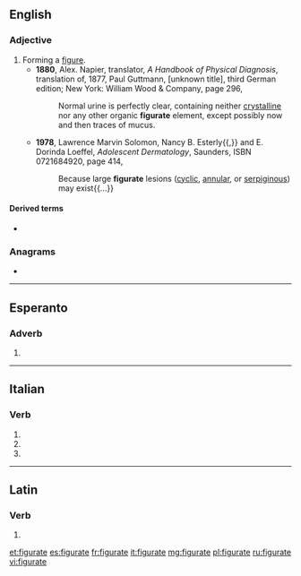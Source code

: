 ==English==

===Adjective===
{{en-adj|-}}

# Forming a [[figure]].
#* '''1880''', Alex. Napier, translator, ''A Handbook of Physical Diagnosis'', translation of, 1877, Paul Guttmann, [unknown title], third German edition; New York: William Wood & Company, page 296,
#*: Normal urine is perfectly clear, containing neither [[crystalline]] nor any other organic '''figurate''' element, except possibly now and then traces of mucus.
#* '''1978''', Lawrence Marvin Solomon, Nancy B. Esterly{{,}} and E. Dorinda Loeffel, ''Adolescent Dermatology'', Saunders, ISBN 0721684920, page 414,
#*: Because large '''figurate''' lesions ([[cyclic]], [[annular]], or [[serpiginous]]) may exist{{...}}

====Derived terms====
* {{l|en|figurate number}}

===Anagrams===
* {{l|en|fruitage}}

----

==Esperanto==

===Adverb===
{{eo-part}}

# {{eo-form of|figur|ate}}

----

==Italian==

===Verb===
{{head|it|verb form|cat2=past participle forms}}

# {{inflection of|figurare||2|p|pres|indc|lang=it}}
# {{inflection of|figurare||2|p|impr|lang=it}}
# {{inflection of|figurato||f|p|lang=it}}

----

==Latin==

===Verb===
{{la-verb-form|figūrāte}}

# {{inflection of|figūrō||2|p|pres|actv|impr|lang=la}}

[[et:figurate]]
[[es:figurate]]
[[fr:figurate]]
[[it:figurate]]
[[mg:figurate]]
[[pl:figurate]]
[[ru:figurate]]
[[vi:figurate]]
